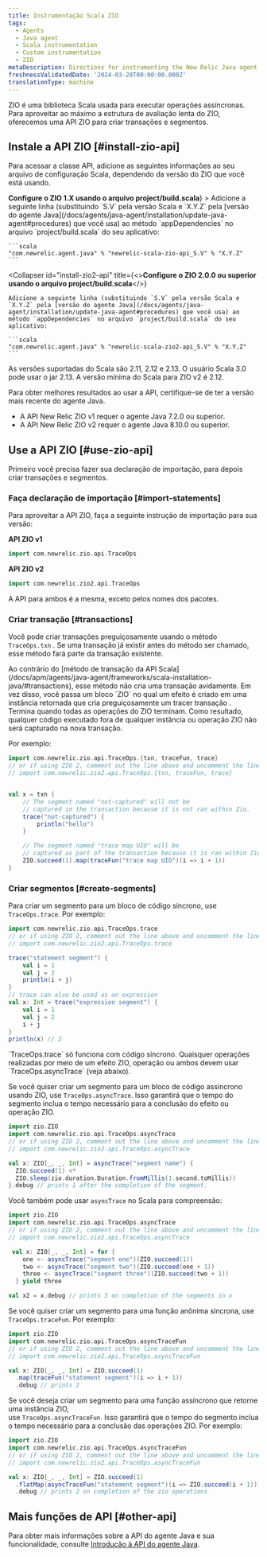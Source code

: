 ```yaml
---
title: Instrumentação Scala ZIO
tags:
  - Agents
  - Java agent
  - Scala instrumentation
  - Custom instrumentation
  - ZIO
metaDescription: Directions for instrumenting the New Relic Java agent with Scala applications using the ZIO libreary.
freshnessValidatedDate: '2024-03-28T00:00:00.000Z'
translationType: machine
---
```


ZIO é uma biblioteca Scala usada para executar operações assíncronas. Para aproveitar ao máximo a estrutura de avaliação lenta do ZIO, oferecemos uma API ZIO para criar transações e segmentos.

## Instale a API ZIO [#install-zio-api]

Para acessar a classe API, adicione as seguintes informações ao seu arquivo de configuração Scala, dependendo da versão do ZIO que você está usando.

<CollapserGroup>
  <Collapser
    id="install-zio1-api"
    title={<><strong>Configure o ZIO 1.X usando o arquivo project/build.scala</strong></>}
  >
    Adicione a seguinte linha (substituindo `S.V` pela versão Scala e `X.Y.Z` pela [versão do agente Java](/docs/agents/java-agent/installation/update-java-agent#procedures) que você usa) ao método `appDependencies` no arquivo `project/build.scala` do seu aplicativo:

    ```scala
    "com.newrelic.agent.java" % "newrelic-scala-zio-api_S.V" % "X.Y.Z"
    ```
  </Collapser>

  <Collapser
    id="install-zio2-api"
    title={<><strong>Configure o ZIO 2.0.0 ou superior usando o arquivo project/build.scala</strong></>}
  >
    Adicione a seguinte linha (substituindo `S.V` pela versão Scala e `X.Y.Z` pela [versão do agente Java](/docs/agents/java-agent/installation/update-java-agent#procedures) que você usa) ao método `appDependencies` no arquivo `project/build.scala` do seu aplicativo:

    ```scala
    "com.newrelic.agent.java" % "newrelic-scala-zio2-api_S.V" % "X.Y.Z"
    ```
  </Collapser>
</CollapserGroup>

As versões suportadas do Scala são 2.11, 2.12 e 2.13. O usuário Scala 3.0 pode usar o jar 2.13. A versão mínima do Scala para ZIO v2 é 2.12.

<Callout variant="important">
  Para obter melhores resultados ao usar a API, certifique-se de ter a versão mais recente do agente Java.

  * A API New Relic ZIO v1 requer o agente Java 7.2.0 ou superior.
  * A API New Relic ZIO v2 requer o agente Java 8.10.0 ou superior.
</Callout>

## Use a API ZIO [#use-zio-api]

Primeiro você precisa fazer sua declaração de importação, para depois criar transações e segmentos.

### Faça declaração de importação [#import-statements]

Para aproveitar a API ZIO, faça a seguinte instrução de importação para sua versão:

**API ZIO v1**

```scala
import com.newrelic.zio.api.TraceOps
```

**API ZIO v2**

```scala
import com.newrelic.zio2.api.TraceOps
```

A API para ambos é a mesma, exceto pelos nomes dos pacotes.

### Criar transação [#transactions]

Você pode criar transações preguiçosamente usando o método `TraceOps.txn` . Se uma transação já existir antes do método ser chamado, esse método fará parte da transação existente.

<Callout variant="important">
  Ao contrário do [método de transação da API Scala](/docs/apm/agents/java-agent/frameworks/scala-installation-java/#transactions), esse método não cria uma transação avidamente. Em vez disso, você passa um bloco `ZIO` no qual um efeito é criado em uma instância retornada que cria preguiçosamente um tracer transação . Termina quando todas as operações do ZIO terminam. Como resultado, qualquer código executado fora de qualquer instância ou operação ZIO não será capturado na nova transação.
</Callout>

Por exemplo:

```scala
import com.newrelic.zio.api.TraceOps.{txn, traceFun, trace}
// or if using ZIO 2, comment out the line above and uncomment the line below
// import com.newrelic.zio2.api.TraceOps.{txn, traceFun, trace}


val x = txn {
    // The segment named "not-captured" will not be
    // captured in the transaction because it is not ran within Zio.
    trace("not-captured") {
        println("hello")
    } 

    // The segment named "trace map UIO" will be 
    // captured as part of the transaction because it is ran within Zio.
    ZIO.succeed(1).map(traceFun("trace map UIO")(i => i + 1))
}
```

### Criar segmentos [#create-segments]

Para criar um segmento para um bloco de código síncrono, use `TraceOps.trace`. Por exemplo:

```scala
import com.newrelic.zio.api.TraceOps.trace
// or if using ZIO 2, comment out the line above and uncomment the line below
// import com.newrelic.zio2.api.TraceOps.trace

trace("statement segment") {
    val i = 1
    val j = 2
    println(i + j)
}
// trace can also be used as an expression
val x: Int = trace("expression segment") {
    val i = 1
    val j = 2
    i + j
}
println(x) // 2
```

<Callout variant="important">
  `TraceOps.trace` só funciona com código síncrono. Quaisquer operações realizadas por meio de um efeito ZIO, operação ou ambos devem usar `TraceOps.asyncTrace` (veja abaixo).
</Callout>

Se você quiser criar um segmento para um bloco de código assíncrono usando ZIO, use `TraceOps.asyncTrace`. Isso garantirá que o tempo do segmento inclua o tempo necessário para a conclusão do efeito ou operação ZIO.

```scala
import zio.ZIO
import com.newrelic.zio.api.TraceOps.asyncTrace
// or if using ZIO 2, comment out the line above and uncomment the line below
// import com.newrelic.zio2.api.TraceOps.asyncTrace

val x: ZIO[_, _, Int] = asyncTrace("segment name") {
  ZIO.succeed(1) <*
  ZIO.sleep(zio.duration.Duration.fromMillis(1.second.toMillis))
}.debug // prints 1 after the completion of the segment.

```

Você também pode usar `asyncTrace` no Scala para compreensão:

```scala
import zio.ZIO
import com.newrelic.zio.api.TraceOps.asyncTrace
// or if using ZIO 2, comment out the line above and uncomment the line below
// import com.newrelic.zio2.api.TraceOps.asyncTrace

 val x: ZIO[_, _, Int] = for {
    one <- asyncTrace("segment one")(ZIO.succeed(1))
    two <- asyncTrace("segment two")(ZIO.succeed(one + 1))
    three <- asyncTrace("segment three")(ZIO.succeed(two + 1))
  } yield three

val x2 = x.debug // prints 3 on completion of the segments in x
```

Se você quiser criar um segmento para uma função anônima síncrona, use `TraceOps.traceFun`. Por exemplo:

```scala
import zio.ZIO
import com.newrelic.zio.api.TraceOps.asyncTraceFun
// or if using ZIO 2, comment out the line above and uncomment the line below
// import com.newrelic.zio2.api.TraceOps.asyncTraceFun

val x: ZIO[_, _, Int] = ZIO.succeed(1)
  .map(traceFun("statement segment")(i => i + 1))
  .debug // prints 2

```

Se você deseja criar um segmento para uma função assíncrono que retorne uma instância ZIO,  
use `TraceOps.asyncTraceFun`. Isso garantirá que o tempo do segmento inclua o tempo necessário para a conclusão das operações ZIO. Por exemplo:

```scala
import zio.ZIO
import com.newrelic.zio.api.TraceOps.asyncTraceFun
// or if using ZIO 2, comment out the line above and uncomment the line below
// import com.newrelic.zio2.api.TraceOps.asyncTraceFun

val x: ZIO[_, _, Int] = ZIO.succeed(1)
  .flatMap(asyncTraceFun("statement segment")(i => ZIO.succeed(i + 1)))
  .debug // prints 2 on completion of the zio operations
```

## Mais funções de API [#other-api]

Para obter mais informações sobre a API do agente Java e sua funcionalidade, consulte [Introdução à API do agente Java](/docs/agents/java-agent/custom-instrumentation/java-agent-api).